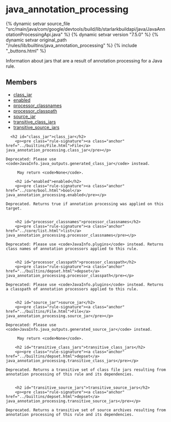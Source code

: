 <html devsite>
<head>
  <meta name="project_path" value="/_project.yaml">
  <meta name="book_path" value="/versions/7.5.0/_book.yaml">
</head>
<body>

<h1 class="page-title" id="modules.java_annotation_processing">java_annotation_processing</h1>

{% dynamic setvar source_file "src/main/java/com/google/devtools/build/lib/starlarkbuildapi/java/JavaAnnotationProcessingApi.java" %}
{% dynamic setvar version "7.5.0" %}
{% dynamic setvar original_path "/rules/lib/builtins/java_annotation_processing" %}
{% include "_buttons.html" %}
<!-- {% raw %} -->

Information about jars that are a result of annotation processing for a Java rule.

<h2>Members</h2>
<ul>
    <li>
    <a href="#class_jar">class_jar</a>
  </li>
      <li>
    <a href="#enabled">enabled</a>
  </li>
      <li>
    <a href="#processor_classnames">processor_classnames</a>
  </li>
      <li>
    <a href="#processor_classpath">processor_classpath</a>
  </li>
      <li>
    <a href="#source_jar">source_jar</a>
  </li>
      <li>
    <a href="#transitive_class_jars">transitive_class_jars</a>
  </li>
      <li>
    <a href="#transitive_source_jars">transitive_source_jars</a>
  </li>
  </ul>

      <h2 id="class_jar">class_jar</h2>
        <p><pre class="rule-signature"><a class="anchor" href="../builtins/File.html">File</a> java_annotation_processing.class_jar</pre></p>

    Deprecated: Please use <code>JavaInfo.java_outputs.generated_class_jar</code> instead.

         May return <code>None</code>.

        <h2 id="enabled">enabled</h2>
        <p><pre class="rule-signature"><a class="anchor" href="../core/bool.html">bool</a> java_annotation_processing.enabled</pre></p>

    Deprecated. Returns true if annotation processing was applied on this target.


        <h2 id="processor_classnames">processor_classnames</h2>
        <p><pre class="rule-signature"><a class="anchor" href="../core/list.html">list</a> java_annotation_processing.processor_classnames</pre></p>

    Deprecated: Please use <code>JavaInfo.plugins</code> instead. Returns class names of annotation processors applied to this rule.


        <h2 id="processor_classpath">processor_classpath</h2>
        <p><pre class="rule-signature"><a class="anchor" href="../builtins/depset.html">depset</a> java_annotation_processing.processor_classpath</pre></p>

    Deprecated: Please use <code>JavaInfo.plugins</code> instead. Returns a classpath of annotation processors applied to this rule.


        <h2 id="source_jar">source_jar</h2>
        <p><pre class="rule-signature"><a class="anchor" href="../builtins/File.html">File</a> java_annotation_processing.source_jar</pre></p>

    Deprecated: Please use <code>JavaInfo.java_outputs.generated_source_jar</code> instead.

         May return <code>None</code>.

        <h2 id="transitive_class_jars">transitive_class_jars</h2>
        <p><pre class="rule-signature"><a class="anchor" href="../builtins/depset.html">depset</a> java_annotation_processing.transitive_class_jars</pre></p>

    Deprecated. Returns a transitive set of class file jars resulting from annotation processing of this rule and its dependencies.


        <h2 id="transitive_source_jars">transitive_source_jars</h2>
        <p><pre class="rule-signature"><a class="anchor" href="../builtins/depset.html">depset</a> java_annotation_processing.transitive_source_jars</pre></p>

    Deprecated. Returns a transitive set of source archives resulting from annotation processing of this rule and its dependencies.



</body>
</html>

<!-- {% endraw %} -->
